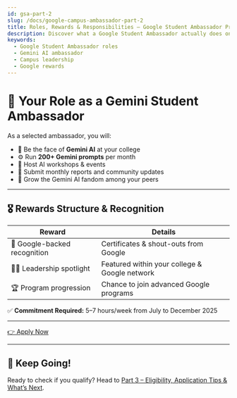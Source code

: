 ```yaml
---
id: gsa-part-2
slug: /docs/google-campus-ambassador-part-2
title: Roles, Rewards & Responsibilities – Google Student Ambassador Program
description: Discover what a Google Student Ambassador actually does on campus and the rewards you can earn.
keywords:
  - Google Student Ambassador roles
  - Gemini AI ambassador
  - Campus leadership
  - Google rewards
---
```


# 🌟 Your Role as a Gemini Student Ambassador

As a selected ambassador, you will:

<ul className="list-disc pl-5 space-y-1">
  <li>💬 Be the face of <strong>Gemini AI</strong> at your college</li>
  <li>⚙️ Run <strong>200+ Gemini prompts</strong> per month</li>
  <li>📢 Host AI workshops & events</li>
  <li>📝 Submit monthly reports and community updates</li>
  <li>📣 Grow the Gemini AI fandom among your peers</li>
</ul>

<hr className="my-8 border-gray-300" />

## 🎖️ Rewards Structure & Recognition

<table className="table-auto w-full text-left border-collapse">
  <thead>
    <tr>
      <th className="border-b py-2">Reward</th>
      <th className="border-b py-2">Details</th>
    </tr>
  </thead>
  <tbody>
    <tr>
      <td className="py-2">🎁 Google-backed recognition</td>
      <td className="py-2">Certificates & shout-outs from Google</td>
    </tr>
    <tr>
      <td className="py-2">🧑‍🏫 Leadership spotlight</td>
      <td className="py-2">Featured within your college & Google network</td>
    </tr>
    <tr>
      <td className="py-2">🏆 Program progression</td>
      <td className="py-2">Chance to join advanced Google programs</td>
    </tr>
  </tbody>
</table>

<p className="mt-4 text-sm text-gray-600 dark:text-gray-400">✅ <strong>Commitment Required:</strong> 5–7 hours/week from July to December 2025</p>

<hr className="my-8 border-gray-300" />

<div className="text-center">
  <a
    href="https://t2m.io/GSA"
    target="_blank"
    rel="noopener"
    className="inline-block bg-indigo-600 hover:bg-indigo-700 text-white font-semibold px-8 py-3 rounded-lg shadow-lg transition-colors"
  >
    👉 Apply Now
  </a>
</div>

<hr className="my-8 border-gray-300" />

## 🚀 Keep Going!

Ready to check if you qualify? Head to [Part 3 – Eligibility, Application Tips & What’s Next](/docs/google-campus-ambassador-part-3).
